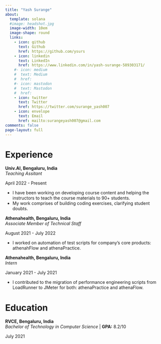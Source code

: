 ```yaml
---
title: "Yash Surange"
about:
  template: solana
  #image: headshot.jpg
  image-width: 10em
  image-shape: round
  links:
    - icon: github
      text: Github
      href: https://github.com/ysurs
    - icon: linkedin
      text: LinkedIn
      href: https://www.linkedin.com/in/yash-surange-589303171/
    #- icon: medium
    #  text: Medium
    #  href: 
    #- icon: mastodon
    #  text: Mastodon
    #  href: 
    - icon: twitter
      text: Twitter
      href: https://twitter.com/surange_yash007
    - icon: envelope
      text: Email
      href: mailto:surangeyash007@gmail.com
comments: false
page-layout: full
---
```


::::{.panel-tabset}

# Experience

::: {.d-flex .justify-content-between}
::: {}
**Univ.AI, Bengaluru, India**  
*Teaching Assitant*
:::
::: {.text-end}
April 2022 - Present
:::
:::
- I have been working on developing course content and helping the instructors to teach the course materials to 90+ students.
- My work comprises of building coding exercises, clarifying student doubts.


::: {.d-flex .justify-content-between}
::: {}
**Athenahealth, Bengaluru, India**  
*Associate Member of Technical Staff*
:::
::: {.text-end}
August 2021 - July 2022
:::
:::
- I worked on automation of test scripts for company's core products: athenahFlow and athenaPractice.

::: {.d-flex .justify-content-between}
::: {}
**Athenahealth, Bengaluru, India**  
*Intern*
:::
::: {.text-end}
January 2021 - July 2021
:::
:::
- I contributed to the migration of performance engineering scripts from LoadRunner to JMeter for both: athenaPractice and athenaFlow.


# Education


::: {.d-flex .justify-content-between}
::: {}
**RVCE, Bengaluru, India**  
*Bachelor of Technology in Computer Science* | **GPA:** 8.2/10
:::
::: {.text-end}
July 2021
:::
:::


::::